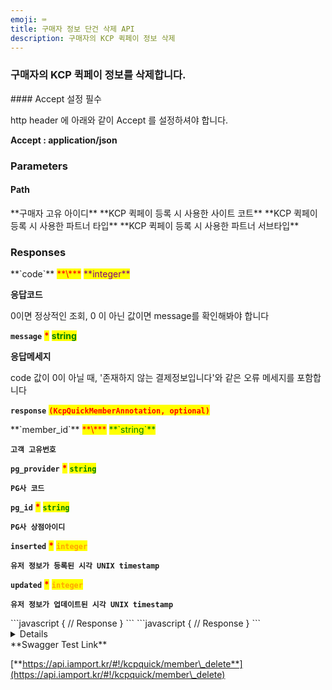 ```yaml
---
emoji: ⌨
title: 구매자 정보 단건 삭제 API
description: 구매자의 KCP 퀵페이 정보 삭제
---
```





### 구매자의 KCP 퀵페이 정보를 삭제합니다.

<Hint style="danger">
#### Accept 설정 필수

http header 에 아래와 같이 Accept 를 설정하셔야 합니다.

**Accept : application/json**

</Hint>

<Swagger method="delete" path="/kcpquick/members/{member_id}" baseUrl="https://api.iamport.kr" summary="구매자의 KCP 퀵페이 정보 삭제">
<SwaggerDescription>


</SwaggerDescription>

### Parameters

#### Path

<SwaggerParameter name="member_id" type="String" required="false">
**구매자 고유 아이디**

</SwaggerParameter>
<SwaggerParameter name="site_code" type="String(80)" required="false">
**KCP 퀵페이 등록 시 사용한 사이트 코트**

</SwaggerParameter>
<SwaggerParameter name="partner_type" type="String(80)" required="false">
**KCP 퀵페이 등록 시 사용한 파트너 타입**

</SwaggerParameter>
<SwaggerParameter name="partner_subtype" type="String(80)" required="false">
**KCP 퀵페이 등록 시 사용한 파트너 서브타입**

</SwaggerParameter>


### Responses

<SwaggerResponse status="200: OK" description="성공">
<Tabs>
<Tab title="KcpQuickMemberResponse">
**`code`** <mark style="color:red;">**\***</mark> <mark style="color:purple;">**integer**</mark>

**응답코드**

0이면 정상적인 조회, 0 이 아닌 값이면 message를 확인해봐야 합니다

**`message`** <mark style="color:red;">**\***</mark> <mark style="color:green;">**string**</mark>

**응답메세지**

code 값이 0이 아닐 때, '존재하지 않는 결제정보입니다'와 같은 오류 메세지를 포함합니다

**`response`** <mark style="color:red;">**`(KcpQuickMemberAnnotation, optional)`**</mark>

</Tab>
</Tabs>

<Tabs>
<Tab title="KcpQuickMemberAnnotation">
**`member_id`** <mark style="color:red;">**\***</mark> <mark style="color:green;">**`string`**</mark>

**`고객 고유번호`**

**`pg_provider`** <mark style="color:red;">**\***</mark> <mark style="color:green;">**`string`**</mark>

**`PG사 코드`**

**`pg_id`** <mark style="color:red;">**\***</mark> <mark style="color:green;">**`string`**</mark>

**`PG사 상점아이디`**

**`inserted`** <mark style="color:red;">**\***</mark> <mark style="color:orange;">**`integer`**</mark>

**`유저 정보가 등록된 시각 UNIX timestamp`**

**`updated`** <mark style="color:red;">**\***</mark> <mark style="color:orange;">**`integer`**</mark>

**`유저 정보가 업데이트된 시각 UNIX timestamp`**

</Tab>
</Tabs>

</SwaggerResponse>

<SwaggerResponse status="401: Unauthorized" description="인증 Token이 전달되지 않았거나 유효하지 않은 경우">
```javascript
{
    // Response
}
```

</SwaggerResponse>

<SwaggerResponse status="404: Not Found" description="유효하지 않은 member_id">
```javascript
{
    // Response
}
```

</SwaggerResponse>

</Swagger>

<Details>
<p slot="summary">Response Model Schema</p>

```
{
  "code": 0,
  "message": "string",
  "response": {
    "member_id": "string",
    "pg_provider": "string",
    "pg_id": "string",
    "inserted": 0,
    "updated": 0
  }
}
```

</Details>

<Hint style="success">
**Swagger Test Link**

[**https://api.iamport.kr/#!/kcpquick/member\_delete**](https://api.iamport.kr/#!/kcpquick/member\_delete)

</Hint>
